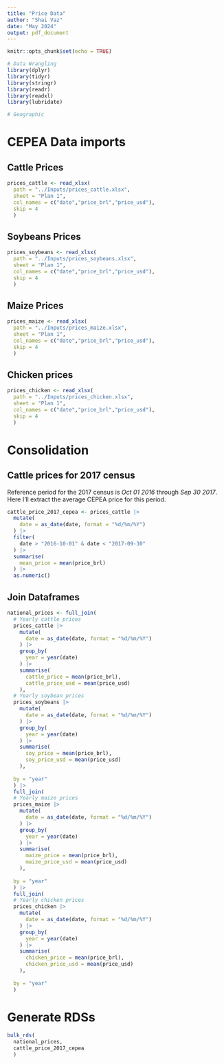```yaml
---
title: "Price Data"
author: "Shai Vaz"
date: "May 2024"
output: pdf_document
---
```


```r
knitr::opts_chunk$set(echo = TRUE)
```

```r
# Data Wrangling
library(dplyr)
library(tidyr)
library(stringr)
library(readr)
library(readxl)
library(lubridate)

# Geographic

```

# CEPEA Data imports

## Cattle Prices

```r
prices_cattle <- read_xlsx(
  path = "../Inputs/prices_cattle.xlsx",
  sheet = "Plan 1",
  col_names = c("date","price_brl","price_usd"),
  skip = 4
  )
```

## Soybeans Prices

```r
prices_soybeans <- read_xlsx(
  path = "../Inputs/prices_soybeans.xlsx",
  sheet = "Plan 1",
  col_names = c("date","price_brl","price_usd"),
  skip = 4
  )
```

## Maize Prices

```r
prices_maize <- read_xlsx(
  path = "../Inputs/prices_maize.xlsx",
  sheet = "Plan 1",
  col_names = c("date","price_brl","price_usd"),
  skip = 4
  )
```

## Chicken prices

```r
prices_chicken <- read_xlsx(
  path = "../Inputs/prices_chicken.xlsx",
  sheet = "Plan 1",
  col_names = c("date","price_brl","price_usd"),
  skip = 4
  )
```

# Consolidation

## Cattle prices for 2017 census

Reference period for the 2017 census is *Oct 01 2016* through *Sep 30 2017*. Here I'll extract the average CEPEA price for this period.

```r
cattle_price_2017_cepea <- prices_cattle |> 
  mutate(
    date = as_date(date, format = "%d/%m/%Y")
  ) |> 
  filter(
    date > "2016-10-01" & date < "2017-09-30"
  ) |> 
  summarise(
    mean_price = mean(price_brl)
  ) |> 
  as.numeric()
```

## Join Dataframes

```r
national_prices <- full_join(
  # Yearly cattle prices
  prices_cattle |> 
    mutate(
      date = as_date(date, format = "%d/%m/%Y")
    ) |> 
    group_by( 
      year = year(date)
    ) |> 
    summarise(
      cattle_price = mean(price_brl),
      cattle_price_usd = mean(price_usd)
    ),
  # Yearly soybean prices
  prices_soybeans |> 
    mutate(
      date = as_date(date, format = "%d/%m/%Y")
    ) |> 
    group_by( 
      year = year(date)
    ) |> 
    summarise(
      soy_price = mean(price_brl),
      soy_price_usd = mean(price_usd)
    ),
  
  by = "year"
  ) |> 
  full_join(
  # Yearly maize prices
  prices_maize |> 
    mutate(
      date = as_date(date, format = "%d/%m/%Y")
    ) |> 
    group_by( 
      year = year(date)
    ) |> 
    summarise(
      maize_price = mean(price_brl),
      maize_price_usd = mean(price_usd)
    ),
  
  by = "year"
  ) |> 
  full_join(
  # Yearly chicken prices
  prices_chicken |> 
    mutate(
      date = as_date(date, format = "%d/%m/%Y")
    ) |> 
    group_by( 
      year = year(date)
    ) |> 
    summarise(
      chicken_price = mean(price_brl),
      chicken_price_usd = mean(price_usd)
    ),
  
  by = "year"
  )
```

# Generate RDSs

```r
bulk_rds(
  national_prices,
  cattle_price_2017_cepea
  )
```
